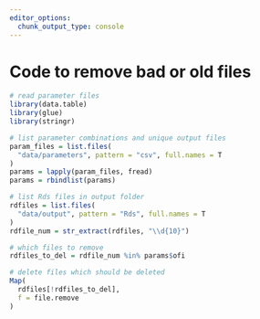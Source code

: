 ```yaml
---
editor_options: 
  chunk_output_type: console
---
```


# Code to remove bad or old files

```r
# read parameter files
library(data.table)
library(glue)
library(stringr)
```

```r
# list parameter combinations and unique output files
param_files = list.files(
  "data/parameters", pattern = "csv", full.names = T
)
params = lapply(param_files, fread)
params = rbindlist(params)
```

```r
# list Rds files in output folder
rdfiles = list.files(
  "data/output", pattern = "Rds", full.names = T
)
rdfile_num = str_extract(rdfiles, "\\d{10}")
```

```r
# which files to remove
rdfiles_to_del = rdfile_num %in% params$ofi

# delete files which should be deleted
Map(
  rdfiles[!rdfiles_to_del],
  f = file.remove
)
```
